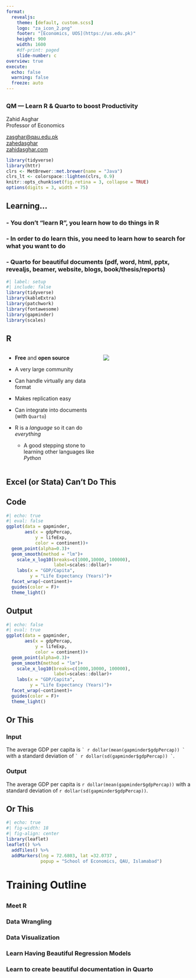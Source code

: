 ---
format:
  revealjs:
    theme: [default, custom.scss]
    logo: "za_icon_2.png"
    footer: "[Economics, UOS](https://us.edu.pk)"
    height: 900
    width: 1600
    #df-print: paged
    slide-number: c
overview: true
execute:
  echo: false
  warning: false
  freeze: auto
---
##  {data-menu-title="Title Slide" background-image="trial.png"}

### [QM --- Learn R & Quarto to boost Productivity]{.custom-title}

[Zahid Asghar <br> Professor of Economics]{.custom-author}

[<a href="mailto:zasghar@qau.edu.pk"><i class="fa fa-paper-plane fa-fw"></i>zasghar\@qau.edu.pk</a> <br> <a href="https://github.com/zahedasghar"><i class="fa fa-github fa-fw"></i>zahedasghar</a><br> <a href="https://QMR.zahidasghar.com"> <i class="fa fa-globe fa-fw"></i>zahidasghar.com</a><br>]{.custom-institution}


```{r include=FALSE}
library(tidyverse)
library(httr)
clrs <- MetBrewer::met.brewer(name = "Java")
clrs_lt <- colorspace::lighten(clrs, 0.9)
knitr::opts_chunk$set(fig.retina = 3, collapse = TRUE)
options(digits = 3, width = 75)
```



## Learning… {background-color="`r clrs[1]`" .white}


### -   [You don’t “learn R”, you learn how to do things in R]{.yellow}

### -   In order to do learn this, you need to learn how to search for what you want to do

### -   [Quarto for beautiful documents (pdf, word, html, pptx, revealjs, beamer, website, blogs, book/thesis/reports)]{.yellow}


```{r}
#| label: setup
#| include: false
library(tidyverse)
library(kableExtra)
library(patchwork)
library(fontawesome)
library(gapminder)
library(scales)
```



## R {background-color="`r clrs[1]`" .white}


::: columns
::: {.column width="50%"}
-   **Free** and **open source**

-   A very large community

-   Can handle virtually any data format

-   Makes replication easy

-   Can integrate into documents (with `Quarto`)

-   R is a *language* so it can do *everything*

    -   A good stepping stone to learning other languages like *Python*
:::

::: {.column width="50%"}
![](images/r.png)
:::
:::

## Excel (or Stata) Can't Do This {background-color="`r clrs[1]`" .white}


::: panel-tabset
## Code

```{r}
#| echo: true
#| eval: false
ggplot(data = gapminder, 
       aes(x = gdpPercap,
           y = lifeExp,
           color = continent))+
  geom_point(alpha=0.3)+
  geom_smooth(method = "lm")+
	scale_x_log10(breaks=c(1000,10000, 100000),
	              label=scales::dollar)+
	labs(x = "GDP/Capita",
	     y = "Life Expectancy (Years)")+
  facet_wrap(~continent)+
  guides(color = F)+
  theme_light()
```

## Output 

```{r}
#| echo: false
#| eval: true
ggplot(data = gapminder, 
       aes(x = gdpPercap,
           y = lifeExp,
           color = continent))+
  geom_point(alpha=0.3)+
  geom_smooth(method = "lm")+
	scale_x_log10(breaks=c(1000,10000, 100000),
	              label=scales::dollar)+
	labs(x = "GDP/Capita",
	     y = "Life Expectancy (Years)")+
  facet_wrap(~continent)+
  guides(color = F)+
  theme_light()
```
:::

## Or This {background-color="`r clrs[1]`" .white}

::: panel-tabset
### Input

The average GDP per capita is `` ` r dollar(mean(gapminder$gdpPercap)) ` `` with a standard deviation of `` ` r dollar(sd(gapminder$gdpPercap)) ` ``.

### Output

The average GDP per capita is `r dollar(mean(gapminder$gdpPercap))` with a standard deviation of `r dollar(sd(gapminder$gdpPercap))`.
:::

## Or This {background-color="`r clrs[1]`" .white}

```{r}
#| echo: true
#| fig-width: 18
#| fig-align: center
library(leaflet)
leaflet() %>%
  addTiles() %>% 
  addMarkers(lng = 72.6803, lat =32.0737 ,
             popup = "School of Economics, QAU, Islamabad")
```

# Training Outline {background-color="`r clrs[1]`" .white}

## {background-color="`r clrs[1]`" .white}

### Meet R 

### Data Wrangling 

### Data Visualization 

### Learn Having Beautiful Regression Models 

### Learn to create beautiful documentation in Quarto
